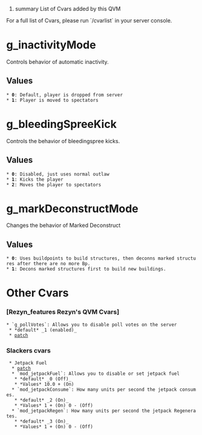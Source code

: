 ﻿#summary List of Cvars added by this QVM
For a full list of Cvars, please run `/cvarlist` in your server console.

=g_inactivityMode=
Controls behavior of automatic inactivity.
==Values==
 * '''0''': Default, player is dropped from server
 * '''1''': Player is moved to spectators
=g_bleedingSpreeKick=
Controls the behavior of bleedingspree kicks.
==Values==
 * '''0''': Disabled, just uses normal outlaw
 * '''1''': Kicks the player
 * '''2''': Moves the player to spectators
=g_markDeconstructMode=
Changes the behavior of Marked Deconstruct
==Values==
 * '''0''': Uses buildpoints to build structures, then deconns marked structures after there are no more Bp.
 * '''1''': Decons marked structures first to build new buildings.

=Other Cvars=
===[Rezyn_features Rezyn's QVM Cvars]===

 * `g_pollVotes`: Allows you to disable poll votes on the server
  * *default* _1 (enabled)_
  * [http://code.google.com/p/cqvm/issues/detail?id=11 patch]

===Slackers cvars===
  * Jetpack Fuel
   * [http://code.google.com/p/cqvm/issues/detail?id=7 patch]
   * `mod_jetpackFuel`: Allows you to disable or set jetpack fuel
    * *default* _0 (Off)_
    * *Values* 10.0 + (On) 
   * `mod_jetpackConsume`: How many units per second the jetpack consumes.
    * *default* _2 (On)_
    * *Values* 1 + (On) 0 - (Off)
   * `mod_jetpackRegen`: How many units per second the jetpack Regenerates.
    * *default* _3 (On)_
    * *Values* 1 + (On) 0 - (Off)